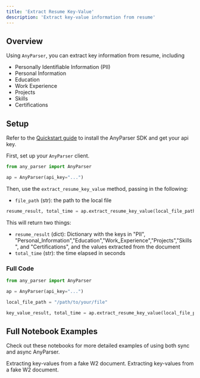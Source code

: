 ```yaml
---
title: 'Extract Resume Key-Value'
description: 'Extract key-value information from resume'
---
```


## Overview
Using `AnyParser`, you can extract key information from resume, including

- Personally Identifiable Information (PII)
- Personal Information
- Education
- Work Experience
- Projects
- Skills
- Certifications

## Setup
Refer to the [Quickstart guide](/quickstart/#setup) to install the AnyParser SDK and get your api key.

First, set up your `AnyParser` client.

```python anyparser_extract_resume_key_value.py
from any_parser import AnyParser

ap = AnyParser(api_key="...")
```

Then, use the `extract_resume_key_value` method, passing in the following:
- `file_path` (str): the path to the local file

```python anyparser_extract_resume_key_value.py
resume_result, total_time = ap.extract_resume_key_value(local_file_path)
```

This will return two things:
- `resume_result` (dict): Dictionary with the keys in "PII", "Personal_Information","Education","Work_Experience","Projects","Skills", and "Certifications",
and the values extracted from the document
- `total_time` (str): the time elapsed in seconds

### Full Code
```python anyparser_extract_resume_key_value.py
from any_parser import AnyParser

ap = AnyParser(api_key="...")

local_file_path = "/path/to/your/file"

key_value_result, total_time = ap.extract_resume_key_value(local_file_path)
```

## Full Notebook Examples

Check out these notebooks for more detailed examples of using both sync and async AnyParser.

<CardGroup cols={2}>
  <Card
    title="AnyParser Sync Example"
    icon="bolt-lightning"
    href="https://github.com/CambioML/any-parser/blob/main/examples/pdf_to_key_value.ipynb"
  >
    Extracting key-values from a fake W2 document.
  </Card>
  <Card
    title="AnyParser Async Example"
    icon="rotate"
    href="https://github.com/CambioML/any-parser/blob/main/examples/async_pdf_to_key_value.ipynb"
  >
    Extracting key-values from a fake W2 document.
  </Card>
</CardGroup>

